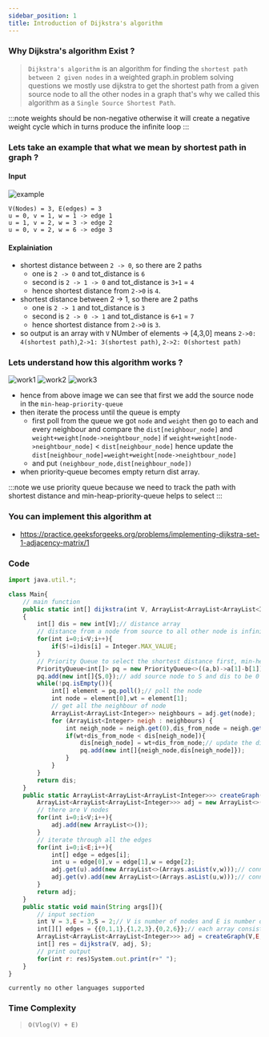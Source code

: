 ```yaml
---
sidebar_position: 1
title: Introduction of Dijkstra's algorithm 
---
```



### Why Dijkstra's algorithm Exist ? 

> `Dijkstra's algorithm` is an algorithm for finding the `shortest path between 2 given nodes` in a weighted graph.in problem solving questions we mostly use dijkstra to get the shortest path from a given source node to all the other nodes in a graph that's why we called this algorithm as a `Single Source Shortest Path`.

:::note
weights should be non-negative otherwise it will create a negative weight cycle which in turns produce the infinite loop
:::

### Lets take an example that what we mean by shortest path in graph ?

#### Input

![example](./image/graph.png)

```
V(Nodes) = 3, E(edges) = 3
u = 0, v = 1, w = 1 -> edge 1
u = 1, v = 2, w = 3 -> edge 2
u = 0, v = 2, w = 6 -> edge 3
```

#### Explainiation

- shortest distance between `2 -> 0`, so there are 2 paths 
    - one is `2 -> 0` and tot_distance is `6`
    - second is `2 -> 1 -> 0` and tot_distance is `3+1` = `4`
    - hence shortest distance from `2->0` is `4`. 
- shortest distance between 2 -> 1, so there are 2 paths
    - one is `2 -> 1` and tot_distance is `3`
    - second is `2 -> 0 -> 1` and tot_distance is `6+1` = `7`
    - hence shortest distance from `2->0` is `3`.
- so output is an array with `V` NUmber of elements -> [4,3,0] means `2->0: 4(shortest path)`,`2->1: 3(shortest path)`, `2->2: 0(shortest path)`  

### Lets understand how this algorithm works ?

![work1](https://share.sketchpad.app/22/609-8795-e57f4c.png)
![work2](https://share.sketchpad.app/22/b08-db8e-858d15.png)
![work3](https://share.sketchpad.app/22/adb-508c-2370bf.png)

- hence from above image we can see that first we add the source node in the `min-heap-priority-queue`
- then iterate the process until the queue is empty
    - first poll from the queue we got `node` and `weight` then go to each and every neighbour and compare the `dist[neighbour_node]` and `weight+weight[node->neightbour_node]` if `weight+weight[node->neightbour_node]` <  `dist[neighbour_node]` hence update the `dist[neighbour_node]=weight+weight[node->neightbour_node]`
    - and put `(neighbour_node,dist[neighbour_node])`
- when priority-queue becomes empty return dist array.

:::note
we use priority queue because we need to track the path with shortest distance and min-heap-priority-queue helps to select
:::

### You can implement this algorithm at

- https://practice.geeksforgeeks.org/problems/implementing-dijkstra-set-1-adjacency-matrix/1


### Code

<Tabs>
<TabItem value="java" label="Java">

```js
import java.util.*;

class Main{
    // main function
    public static int[] dijkstra(int V, ArrayList<ArrayList<ArrayList<Integer>>> adj, int S)
    {
        int[] dis = new int[V];// distance array
        // distance from a node from source to all other node is infinite for now and distance from S to S is 0
        for(int i=0;i<V;i++){
            if(S!=i)dis[i] = Integer.MAX_VALUE;
        }
        // Priority Queue to select the shortest distance first, min-heap-priority-queue
        PriorityQueue<int[]> pq = new PriorityQueue<>((a,b)->a[1]-b[1]);// consist of [node,dis]
        pq.add(new int[]{S,0});// add source node to S and dis to be 0 
        while(!pq.isEmpty()){
            int[] element = pq.poll();// poll the node
            int node = element[0],wt = element[1];
            // get all the neighbour of node
            ArrayList<ArrayList<Integer>> neighbours = adj.get(node);
            for (ArrayList<Integer> neigh : neighbours) {
                int neigh_node = neigh.get(0),dis_from_node = neigh.get(1);
                if(wt+dis_from_node < dis[neigh_node]){
                    dis[neigh_node] = wt+dis_from_node;// update the distance of neigh node
                    pq.add(new int[]{neigh_node,dis[neigh_node]});
                }
            }
        }
        return dis;
    }
    public static ArrayList<ArrayList<ArrayList<Integer>>> createGraph(int V,int E,int[][] edges){
        ArrayList<ArrayList<ArrayList<Integer>>> adj = new ArrayList<>();
        // there are V nodes
        for(int i=0;i<V;i++){
            adj.add(new ArrayList<>());
        }
        // iterate through all the edges
        for(int i=0;i<E;i++){
            int[] edge = edges[i];
            int u = edge[0],v = edge[1],w = edge[2];
            adj.get(u).add(new ArrayList<>(Arrays.asList(v,w)));// connect u to v with weight w
            adj.get(v).add(new ArrayList<>(Arrays.asList(u,w)));// connect v to u with weight w
        }
        return adj;
    }
    public static void main(String args[]){
        // input section
        int V = 3,E = 3,S = 2;// V is number of nodes and E is number of edges, S is source node
        int[][] edges = {{0,1,1},{1,2,3},{0,2,6}};// each array consists of {u,v,w}, note it is undirected graph
        ArrayList<ArrayList<ArrayList<Integer>>> adj = createGraph(V,E,edges);  
        int[] res = dijkstra(V, adj, S);
        // print output
        for(int r: res)System.out.print(r+" ");
    } 
}


```

</TabItem>

<TabItem value="other" label="Other">

```
currently no other languages supported
```

</TabItem>

</Tabs>

### Time Complexity
> `O(Vlog(V) + E)`